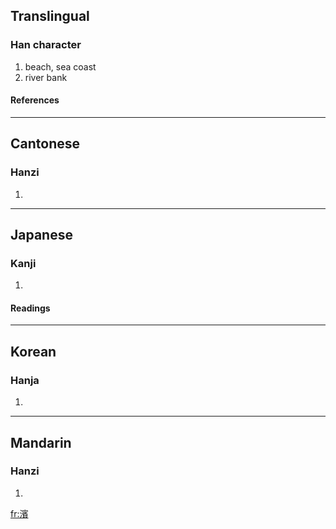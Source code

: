 {{see|浜|滨}}

==Translingual==
===Han character===
{{Han char|rn=85|rad=水|as=14|sn=17|four=3318<sub>6</sub>|canj=水十一金 (EJMC)}}
# beach, sea coast
# river bank
====References====
{{Han ref|kx=0657.200|dkj=18537|dj=1067.190|hdz=31773.070|uh=6FF1|ud=28657|bh=C0D8|bd=49368}}

----
==Cantonese==
===Hanzi===
{{yue-hanzi|jyut=|y=ban1}}
# {{defn|Cantonese}}

----
==Japanese==
===Kanji===
{{ja-kanji|grade=|rs=水14}}
# {{defn|Japanese}} 
====Readings====
{{ja-readings|on=[[ひん]] (hin), [[ほう]] (hō)|kun=[[はま]] (hama)}}

----
==Korean==
===Hanja===
{{ko-hanja|hangeul=빈|eumhun=|rv=bin|mr=pin|y=pin}}
# {{defn|Korean}}

----
==Mandarin==
===Hanzi===
{{cmn-hanzi|sim=滨|pin=[[bīn]] ([[bin1]])|wg=pin<sup>1</sup>}}
# {{defn|Mandarin}}

[[fr:濱]]
